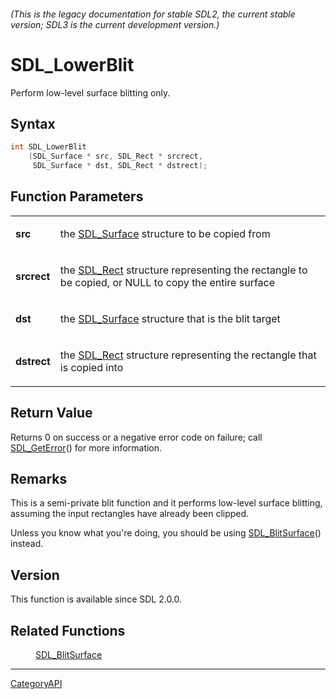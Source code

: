 ====== (This is the legacy documentation for stable SDL2, the current stable version; SDL3 is the current development version.) ======
= SDL_LowerBlit =

Perform low-level surface blitting only.

== Syntax ==

<syntaxhighlight lang='c'>
int SDL_LowerBlit
    (SDL_Surface * src, SDL_Rect * srcrect,
     SDL_Surface * dst, SDL_Rect * dstrect);
</syntaxhighlight>

== Function Parameters ==

{|
|'''src'''
|the [[SDL_Surface]] structure to be copied from
|-
|'''srcrect'''
|the [[SDL_Rect]] structure representing the rectangle to be copied, or NULL to copy the entire surface
|-
|'''dst'''
|the [[SDL_Surface]] structure that is the blit target
|-
|'''dstrect'''
|the [[SDL_Rect]] structure representing the rectangle that is copied into
|}

== Return Value ==

Returns 0 on success or a negative error code on failure; call
[[SDL_GetError]]() for more information.

== Remarks ==

This is a semi-private blit function and it performs low-level surface
blitting, assuming the input rectangles have already been clipped.

Unless you know what you're doing, you should be using
[[SDL_BlitSurface]]() instead.

== Version ==

This function is available since SDL 2.0.0.

== Related Functions ==

:[[SDL_BlitSurface]]

----
[[CategoryAPI]]


